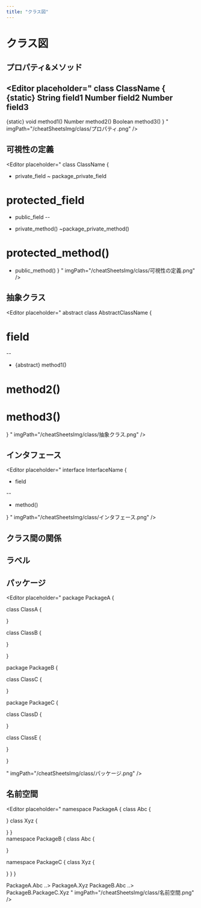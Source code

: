 ```yaml
---
title: "クラス図"
---
```


# クラス図

## プロパティ&メソッド

<Editor placeholder="
class ClassName { 
  {static} String field1
  Number field2 
  Number field3 
  -- 
  {static} void method1()
   Number method2()
   Boolean method3()
  }
  " imgPath="/cheatSheetsImg/class/プロパティ.png"
/>

## 可視性の定義

<Editor placeholder="
class ClassName { 
 - private_field 
 ~ package_private_field 
 # protected_field 
 + public_field 
 -- 
 - private_method() 
  ~package_private_method() 
 # protected_method() 
 + public_method() 
 }
  " imgPath="/cheatSheetsImg/class/可視性の定義.png"
/>

## 抽象クラス

<Editor placeholder="
abstract class AbstractClassName { 
 # field 
 -- 
 - {abstract} method1() 
 # method2() 
 # method3() 
 }
  " imgPath="/cheatSheetsImg/class/抽象クラス.png"
/>

## インタフェース

<Editor placeholder="
interface InterfaceName { 
  
 - field 

 -- 

 + method() 

 }
  " imgPath="/cheatSheetsImg/class/インタフェース.png"
/>

## クラス間の関係

<Editor placeholder="
 Class01 <|-- Class02 
 Class03 *-- Class04 
 Class05 o-- Class06 
 Class07 .. Class08 
 Class09 -- Class10
   " imgPath="/cheatSheetsImg/class/クラス間の関係1.png"
/>
 
<Editor placeholder="
 Class11 <|.. Class12 
 Class13 --> Class14 
 Class15 ..> Class16 
 Class17 ..|> Class18 
 Class19 <--* Class20
   " imgPath="/cheatSheetsImg/class/クラス間の関係2.png"
/>

<Editor placeholder="
 Class21 #-- Class22 
 Class23 x-- Class24 
 Class25 }-- Class26 
 Class27 +-- Class28 
 Class29 ^-- Class30
  " imgPath="/cheatSheetsImg/class/クラス間の関係3.png"
/>

## ラベル

<Editor placeholder="
ClassA *--  ClassB : contains
" imgPath="/cheatSheetsImg/class/ラベル.png"
/>

## パッケージ

<Editor placeholder="
 package PackageA { 
  
 class ClassA { 
  

 } 

 class ClassB { 
  

 } 

 } 



 package PackageB { 
  
   class ClassC { 
  

 } 

 package PackageC { 
  
   class ClassD { 
  

 } 



 class ClassE { 
  

 } 

 } 

 " imgPath="/cheatSheetsImg/class/パッケージ.png"
/>

## 名前空間

<Editor placeholder="
namespace PackageA { 
 class Abc { 
  
 } 
 class Xyz { 
  
 } 
 }  
 namespace PackageB { 
   class Abc { 
  
 } 
 
 namespace PackageC { 
   class Xyz { 
  
 } 
 } 
 } 
 
 PackageA.Abc ..> PackageA.Xyz 
 PackageB.Abc ..> PackageB.PackageC.Xyz
" imgPath="/cheatSheetsImg/class/名前空間.png"
/>
